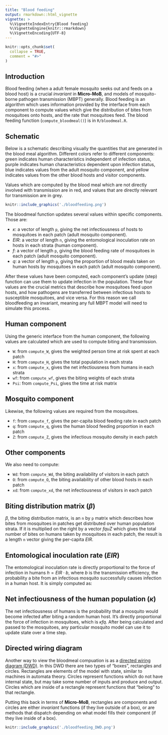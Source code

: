 ```yaml
---
title: "Blood feeding"
output: rmarkdown::html_vignette
vignette: >
  %\VignetteIndexEntry{Blood feeding}
  %\VignetteEngine{knitr::rmarkdown}
  %\VignetteEncoding{UTF-8}
---
```


```r
knitr::opts_chunk$set(
  collapse = TRUE,
  comment = "#>"
)
```

## Introduction

Blood feeding (when a adult female mosquito seeks out and feeds on a blood host) is a crucial
_invariant_ in **Micro-MoB**, and models of mosquito-borne pathogen transmission (MBPT) generally.
Blood feeding is an algorithm which uses information provided by the 
interface from each component to compute values which give the distribution of bites
from mosquitoes onto hosts, and the rate that mosquitoes feed. The blood feeding
function (`compute_bloodmeal()`) is in `R/bloodmeal.R`.

## Schematic

Below is a schematic describing visually the quantities that are generated in the blood meal algorithm.
Different colors refer to different components: green indicates human characteristics independent of infection status,
purple indicates human characteristics dependent upon infection status, blue indicates
values from the adult mosquito component, and yellow indicates values from the other blood hosts and visitor
components.

Values which are computed by the blood meal which are not directly involved with
transmission are in red, and values that are directly relevant for transmission are in grey.

```r
knitr::include_graphics('./bloodfeeding.png')
```

The bloodmeal function updates several values within specific components. Those are:

  * $\kappa$: a vector of length `p`, giving the net infectiousness of hosts to mosquitoes in each patch (adult mosquito component).
  * $EIR$: a vector of length `n`, giving the entomological inoculation rate on hosts in each strata (human component).
  * $f$: a vector of length `p`, giving the blood feeding rate of mosquitoes in each patch (adult mosquito component).
  * $q$: a vector of length `p`, giving the proportion of blood meals taken on human hosts by mosquitoes in each patch (adult mosquito component).
  
After these values have been computed, each component's update (step) function
can use them to update infection in the population. These four values are the crucial
metrics that describe how mosquitoes feed upon hosts, and how pathogens are transferred
between infectious hosts to susceptible mosquitoes, and vice versa. For this reason we call
bloodfeeding an invariant, meaning any full MBPT model will need to simulate this process. 

## Human component

Using the generic interface from the human component, the following values are calculated
which are used to compute biting and transmission.

  * `W`: from `compute_W`, gives the weighted person time at risk spent at each patch
  * `H`: from `compute_H`, gives the total population in each strata
  * `x`: from `compute_x`, gives the net infectiousness from humans in each strata
  * `wf`: from `compute_wf`, gives the biting weights of each strata
  * `Psi`: from `compute_Psi`, gives the time at risk matrix
  
## Mosquito component

Likewise, the following values are required from the mosquitoes.

  * `f`: from `compute_f`, gives the per-capita blood feeding rate in each patch
  * `q`: from `compute_q`, gives the human blood feeding proportion in each patch
  * `Z`: from `compute_Z`, gives the infectious mosquito density in each patch
  
## Other components

We also need to compute:

  * `Wd`: from `compute_Wd`, the biting availability of visitors in each patch
  * `O`: from `compute_O`, the biting availability of other blood hosts in each patch
  * `xd`: from `compute_xd`, the net infectiousness of visitors in each patch

## Biting distribution matrix ($\beta$)

$\beta$, the biting distribution matrix, is an `n` by `p` matrix which describes how bites
from mosquitoes in patches get distributed over human population strata. If it is multiplied 
on the right by a vector $fq \upsilon Z$ which gives the total number of bites on humans taken
by mosquitoes in each patch, the result is a length `n` vector giving the per-capita $EIR$.

\begin{equation}
\beta_{n\times p} = \mbox{diag}(w_{f}) \cdot \Psi \cdot \mbox{diag}(1/W) \\
\end{equation}

## Entomological inoculation rate ($EIR$)

The entomological inoculation rate is directly proportional to the force of infection in humans $h = EIR \cdot b$,
where $b$ is the transmission efficiency, the probability a bite from an infectious mosquito successfully
causes infection in a human host. It is simply computed as:

\begin{equation}
EIR_{n\times 1} = \beta \cdot fq\upsilon Z
\end{equation}

## Net infectiousness of the human population ($\kappa$)

The net infectiousness of humans is the probability that a mosquito would become infected
after biting a random human host. It's directly proportional the force of infection in mosquitoes,
which is $\kappa fq$. After being calculated and passed to the mosquitoes, any particular
mosquito model can use it to update state over a time step.

\begin{equation}
\kappa_{p\times 1} = \upsilon \cdot (\beta^{\top} \cdot xH) + (1 - \upsilon) x_{\delta}
\end{equation}

## Directed wiring diagram

Another way to view the bloodmeal compuation is as a [directed wiring diagram (DWD)](https://www.algebraicjulia.org/blog/post/2021/01/machines/).
In this DWD there are two types of "boxes", rectangles and circles. Rectangles are elements of the model with state, similar to machines in automata theory. Circles represent functions which do not have internal state, but may take some number of inputs and produce
and output. Circles which are inside of a rectangle represent functions that "belong" to that rectangle.

Putting this back in terms of **Micro-MoB**, rectangles are components and circles are either _invariant_ functions
(if they live outside of a box), or are methods that dispatch depending on what model fills their component (if
they live inside of a box).

```r
knitr::include_graphics('./bloodfeeding_DWD.png')
```
